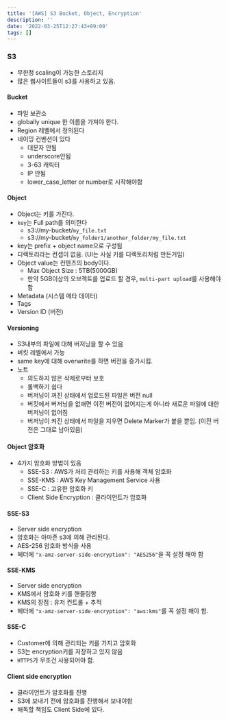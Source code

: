 ```yaml
---
title: '[AWS] S3 Bucket, Object, Encryption'
description: ''
date: '2022-03-25T12:27:43+09:00'
tags: []
---
```


### S3
- 무한정 scaling이 가능한 스토리지
- 많은 웹사이트들이 s3를 사용하고 있음.


#### Bucket
- 파일 보관소
- globally unique 한 이름을 가져야 한다.
- Region 레벨에서 정의된다
- 네이밍 컨벤션이 있다
    - 대문자 안됨
    - underscore안됨
    - 3-63 캐릭터
    - IP 안됨
    - lower_case_letter or number로 시작해야함

#### Object
- Object는 키를 가진다.
- `key`는 Full path를 의미한다
    - s3://my-bucket/`my_file.txt`
    - s3://my-bucket/`my_folder1/another_folder/my_file.txt`
- key는 prefix + object name으로 구성됨
- 디렉토리라는 컨셉이 없음. (UI는 사실 키를 디렉토리처럼 만든거임)
- Object value는 컨텐츠의 body이다.
    - Max Object Size : 5TB(5000GB)
    - 만약 5GB이상의 오브젝트를 업로드 할 경우, `multi-part upload`를 사용해야함
- Metadata (시스템 메타 데이터)
- Tags
- Version ID (버전)

#### Versioning
- S3내부의 파일에 대해 버저닝을 할 수 있음
- 버킷 레벨에서 가능
- same key에 대해 overwrite를 하면 버전을 증가시킴.
- 노트
    - 의도하지 않은 삭제로부터 보호
    - 롤백하기 쉽다
    - 버저닝이 꺼진 상태에서 업로드된 파일은 버전 null
    - 버킷에서 버저닝을 없애면 이전 버전이 없어지는게 아니라 새로운 파일에 대한 버저닝이 없어짐
    - 버저닝이 켜진 상태에서 파일을 지우면 Delete Marker가 붙을 뿐임. (이전 버전은 그대로 남아있음)

#### Object 암호화
- 4가지 암호화 방법이 있음
    - SSE-S3 : AWS가 처리 관리하는 키를 사용해 객체 암호화
    - SSE-KMS : AWS Key Management Service 사용
    - SSE-C : 고유한 암호화 키
    - Client Side Encryption : 클라이언트가 암호화

#### SSE-S3
- Server side encryption
- 암호화는 아마존 s3에 의해 관리된다.
- AES-256 암호화 방식을 사용
- 헤더에 `"x-amz-server-side-encryption": "AES256"`을 꼭 설정 해야 함

#### SSE-KMS
- Server side encryption
- KMS에서 암호화 키를 핸들링함
- KMS의 장점 : 유저 컨트롤 + 추적
- 헤더에 `"x-amz-server-side-encryption": "aws:kms"`를 꼭 설정 해야 함.

#### SSE-C
- Customer에 의해 관리되는 키를 가지고 암호화
- S3는 encryption키를 저장하고 있지 않음
- `HTTPS`가 무조건 사용되어야 함.

#### Client side encryption
- 클라이언트가 암호화를 진행
- S3에 보내기 전에 암호화를 진행해서 보내야함
- 해독할 책임도 Client Side에 있다.